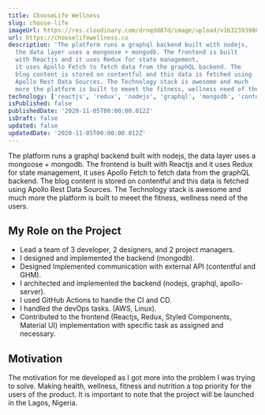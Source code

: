 ```yaml
---
title: ChooseLife Wellness
slug: choose-life
imageUrl: https://res.cloudinary.com/drnqdd87d/image/upload/v1632393986/Personal/chooselife_ajndqs.png
url: https://chooselifewellness.co
description: 'The platform runs a graphql backend built with nodejs,
  the data layer uses a mongoose + mongodb. The frontend is built
  with Reactjs and it uses Redux for state management,
  it uses Apollo Fetch to fetch data from the graphQL backend. The
  blog content is stored on contentful and this data is fetched using
  Apollo Rest Data Sources. The Technology stack is awesome and much
  more the platform is built to meeet the fitness, wellness need of the users.'
technology: ['reactjs', 'redux', 'nodejs', 'graphql', 'mongodb', 'contentful']
isPublished: false
publishedDate: '2020-11-05T00:00:00.012Z'
isDraft: false
updated: false
updatedDate: '2020-11-05T00:00:00.012Z'
---
```


<!-- # Chooselife Wellness Platform -->

The platform runs a graphql backend built with nodejs,
the data layer uses a mongoose + mongodb. The frontend is built
with Reactjs and it uses Redux for state management,
it uses Apollo Fetch to fetch data from the graphQL backend. The
blog content is stored on contentful and this data is fetched using
Apollo Rest Data Sources. The Technology stack is awesome and much
more the platform is built to meeet the fitness, wellness need of the users.

## My Role on the Project

- Lead a team of 3 developer, 2 designers, and 2 project managers.
- I designed and implemented the backend (mongodb).
- Designed Implemented communication with external API (contentful and GHM).
- I architected and implemented the backend (nodejs, graphql, apollo-server).
- I used GitHub Actions to handle the CI and CD.
- I handled the devOps tasks. (AWS, Linux).
- Contributed to the frontend (Reactjs, Redux, Styled Components, Material UI) implementation with specific task as assigned and necessary.

## Motivation

The motivation for me developed as I got more into the problem I was trying to solve. Making health, wellness, fitness and nutrition a top priority for the users of the product.
It is important to note that the project will be launched in the Lagos, Nigeria.
